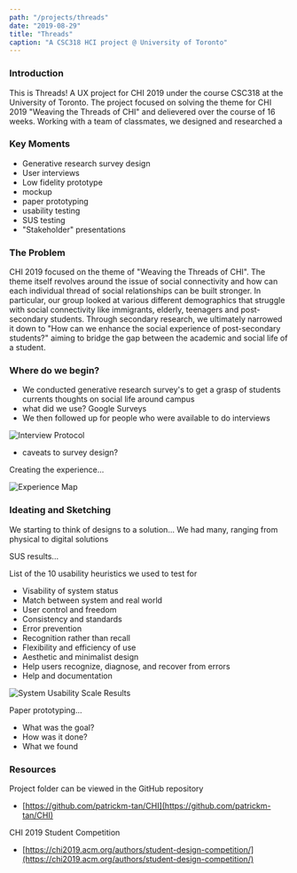 ```yaml
---
path: "/projects/threads"
date: "2019-08-29"
title: "Threads"
caption: "A CSC318 HCI project @ University of Toronto"
---
```


### Introduction

This is Threads! A UX project for CHI 2019 under the course CSC318 at the University of Toronto. The project focused on solving the theme for CHI 2019 "Weaving the Threads of CHI" and delievered over the course of 16 weeks. Working with a team of classmates, we designed and researched a 

### Key Moments

- Generative research survey design
- User interviews
- Low fidelity prototype
- mockup
- paper prototyping
- usability testing
- SUS testing
- "Stakeholder" presentations

### The Problem

CHI 2019 focused on the theme of "Weaving the Threads of CHI". The theme itself revolves around the issue of social connectivity and how can each individual thread of social relationships can be built stronger. In particular, our group looked at various different demographics that struggle with social connectivity like immigrants, elderly, teenagers and post-secondary students. Through secondary research, we ultimately narrowed it down to "How can we enhance the social experience of post-secondary students?" aiming to bridge the gap between the academic and social life of a student.

### Where do we begin?

- We conducted generative research survey's to get a grasp of students currents thoughts on social life around campus
- what did we use? Google Surveys
- We then followed up for people who were available to do interviews

![Interview Protocol](../assets/images/projects/bump/gen-research-interview.png)

- caveats to survey design?

Creating the experience...

![Experience Map](../assets/images/projects/bump/map.png)

### Ideating and Sketching

We starting to think of designs to a solution...
We had many, ranging from physical to digital solutions

SUS results...

List of the 10 usability heuristics we used to test for
- Visability of system status
- Match between system and real world
- User control and freedom
- Consistency and standards
- Error prevention
- Recognition rather than recall
- Flexibility and efficiency of use
- Aesthetic and minimalist design
- Help users recognize, diagnose, and recover from errors
- Help and documentation

![System Usability Scale Results](../assets/images/projects/bump/sus.png)

Paper prototyping...
- What was the goal?
- How was it done?
- What we found

### Resources

Project folder can be viewed in the GitHub repository
- [https://github.com/patrickm-tan/CHI](https://github.com/patrickm-tan/CHI)

CHI 2019 Student Competition
- [https://chi2019.acm.org/authors/student-design-competition/](https://chi2019.acm.org/authors/student-design-competition/)